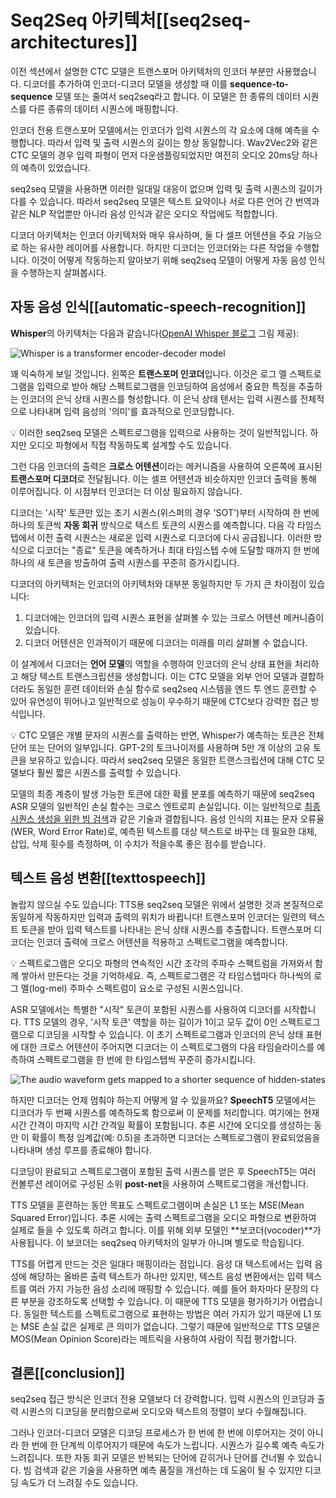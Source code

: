 # Seq2Seq 아키텍처[[seq2seq-architectures]]

이전 섹션에서 설명한 CTC 모델은 트랜스포머 아키텍처의 인코더 부분만 사용했습니다. 디코더를 추가하여 인코더-디코더 모델을 생성할 때 이를 **sequence-to-sequence** 모델 또는 줄여서 seq2seq라고 합니다. 이 모델은 한 종류의 데이터 시퀀스를 다른 종류의 데이터 시퀀스에 매핑합니다.

인코더 전용 트랜스포머 모델에서는 인코더가 입력 시퀀스의 각 요소에 대해 예측을 수행합니다. 따라서 입력 및 출력 시퀀스의 길이는 항상 동일합니다. Wav2Vec2와 같은 CTC 모델의 경우 입력 파형이 먼저 다운샘플링되었지만 여전히 오디오 20ms당 하나의 예측이 있었습니다.

seq2seq 모델을 사용하면 이러한 일대일 대응이 없으며 입력 및 출력 시퀀스의 길이가 다를 수 있습니다. 따라서 seq2seq 모델은 텍스트 요약이나 서로 다른 언어 간 번역과 같은 NLP 작업뿐만 아니라 음성 인식과 같은 오디오 작업에도 적합합니다.

디코더 아키텍처는 인코더 아키텍처와 매우 유사하며, 둘 다 셀프 어텐션을 주요 기능으로 하는 유사한 레이어를 사용합니다. 하지만 디코더는 인코더와는 다른 작업을 수행합니다. 이것이 어떻게 작동하는지 알아보기 위해 seq2seq 모델이 어떻게 자동 음성 인식을 수행하는지 살펴봅시다.

## 자동 음성 인식[[automatic-speech-recognition]]

**Whisper**의 아키텍처는 다음과 같습니다([OpenAI Whisper 블로그](https://openai.com/blog/whisper/) 그림 제공):

<div class="flex justify-center">
    <img src="https://huggingface.co/blog/assets/111_fine_tune_whisper/whisper_architecture.svg" alt="Whisper is a transformer encoder-decoder model">
</div>

꽤 익숙하게 보일 것입니다. 왼쪽은 **트랜스포머 인코더**입니다. 이것은 로그 멜 스펙트로그램을 입력으로 받아 해당 스펙트로그램을 인코딩하여 음성에서 중요한 특징을 추출하는 인코더의 은닉 상태 시퀀스를 형성합니다. 이 은닉 상태 텐서는 입력 시퀀스를 전체적으로 나타내며 입력 음성의 '의미'를 효과적으로 인코딩합니다.

<Tip>
💡 이러한 seq2seq 모델은 스펙트로그램을 입력으로 사용하는 것이 일반적입니다. 하지만 오디오 파형에서 직접 작동하도록 설계할 수도 있습니다.
</Tip>

그런 다음 인코더의 출력은 **크로스 어텐션**이라는 메커니즘을 사용하여 오른쪽에 표시된 **트랜스포머 디코더**로 전달됩니다. 이는 셀프 어텐션과 비슷하지만 인코더 출력을 통해 이루어집니다. 이 시점부터 인코더는 더 이상 필요하지 않습니다.

디코더는 '시작' 토큰만 있는 초기 시퀀스(위스퍼의 경우 'SOT')부터 시작하여 한 번에 하나의 토큰씩 **자동 회귀** 방식으로 텍스트 토큰의 시퀀스를 예측합니다. 다음 각 타임스텝에서 이전 출력 시퀀스는 새로운 입력 시퀀스로 디코더에 다시 공급됩니다. 이러한 방식으로 디코더는 "종료" 토큰을 예측하거나 최대 타임스텝 수에 도달할 때까지 한 번에 하나의 새 토큰을 방출하여 출력 시퀀스를 꾸준히 증가시킵니다.

디코더의 아키텍처는 인코더의 아키텍처와 대부분 동일하지만 두 가지 큰 차이점이 있습니다:

1. 디코더에는 인코더의 입력 시퀀스 표현을 살펴볼 수 있는 크로스 어텐션 메커니즘이 있습니다.
2. 디코더 어텐션은 인과적이기 때문에 디코더는 미래를 미리 살펴볼 수 없습니다.

이 설계에서 디코더는 **언어 모델**의 역할을 수행하여 인코더의 은닉 상태 표현을 처리하고 해당 텍스트 트랜스크립션을 생성합니다. 이는 CTC 모델을 외부 언어 모델과 결합하더라도 동일한 훈련 데이터와 손실 함수로 seq2seq 시스템을 엔드 투 엔드 훈련할 수 있어 유연성이 뛰어나고 일반적으로 성능이 우수하기 때문에 CTC보다 강력한 접근 방식입니다.

<Tip>
💡 CTC 모델은 개별 문자의 시퀀스를 출력하는 반면, Whisper가 예측하는 토큰은 전체 단어 또는 단어의 일부입니다. GPT-2의 토크나이저를 사용하며 5만 개 이상의 고유 토큰을 보유하고 있습니다. 따라서 seq2seq 모델은 동일한 트랜스크립션에 대해 CTC 모델보다 훨씬 짧은 시퀀스를 출력할 수 있습니다.
</Tip>

모델의 최종 계층이 발생 가능한 토큰에 대한 확률 분포를 예측하기 때문에 seq2seq ASR 모델의 일반적인 손실 함수는 크로스 엔트로피 손실입니다. 이는 일반적으로 [최종 시퀀스 생성을 위한 빔 검색](https://huggingface.co/blog/how-to-generate)과 같은 기술과 결합됩니다. 음성 인식의 지표는 문자 오류율(WER, Word Error Rate)로, 예측된 텍스트를 대상 텍스트로 바꾸는 데 필요한 대체, 삽입, 삭제 횟수를 측정하며, 이 수치가 적을수록 좋은 점수를 받습니다.

## 텍스트 음성 변환[[texttospeech]]

놀랍지 않으실 수도 있습니다: TTS용 seq2seq 모델은 위에서 설명한 것과 본질적으로 동일하게 작동하지만 입력과 출력의 위치가 바뀝니다! 트랜스포머 인코더는 일련의 텍스트 토큰을 받아 입력 텍스트를 나타내는 은닉 상태 시퀀스를 추출합니다. 트랜스포머 디코더는 인코더 출력에 크로스 어텐션을 적용하고 스펙트로그램을 예측합니다.

<Tip>
💡 스펙트로그램은 오디오 파형의 연속적인 시간 조각의 주파수 스펙트럼을 가져와서 함께 쌓아서 만든다는 것을 기억하세요. 즉, 스펙트로그램은 각 타임스텝마다 하나씩의 로그 멜(log-mel) 주파수 스펙트럼이 요소로 구성된 시퀀스입니다.
</Tip>

ASR 모델에서는 특별한 "시작" 토큰이 포함된 시퀀스를 사용하여 디코더를 시작합니다. TTS 모델의 경우, '시작 토큰' 역할을 하는 길이가 1이고 모두 값이 0인 스펙트로그램으로 디코딩을 시작할 수 있습니다. 이 초기 스펙트로그램과 인코더의 은닉 상태 표현에 대한 크로스 어텐션이 주어지면 디코더는 이 스펙트로그램의 다음 타임슬라이스를 예측하여 스펙트로그램을 한 번에 한 타임스텝씩 꾸준히 증가시킵니다.

<div class="flex justify-center">
    <img src="https://huggingface.co/datasets/huggingface-course/audio-course-images/resolve/main/speecht5_decoding.png" alt="The audio waveform gets mapped to a shorter sequence of hidden-states">
</div>

하지만 디코더는 언제 멈춰야 하는지 어떻게 알 수 있을까요? **SpeechT5** 모델에서는 디코더가 두 번째 시퀀스를 예측하도록 함으로써 이 문제를 처리합니다. 여기에는 현재 시간 간격이 마지막 시간 간격일 확률이 포함됩니다. 추론 시간에 오디오를 생성하는 동안 이 확률이 특정 임계값(예: 0.5)을 초과하면 디코더는 스펙트로그램이 완료되었음을 나타내며 생성 루프를 종료해야 합니다.

디코딩이 완료되고 스펙트로그램이 포함된 출력 시퀀스를 얻은 후 SpeechT5는 여러 컨볼루션 레이어로 구성된 소위 **post-net**을 사용하여 스펙트로그램을 개선합니다.

TTS 모델을 훈련하는 동안 목표도 스펙트로그램이며 손실은 L1 또는 MSE(Mean Squared Error)입니다. 추론 시에는 출력 스펙트로그램을 오디오 파형으로 변환하여 실제로 들을 수 있도록 하려고 합니다. 이를 위해 외부 모델인 **보코더(vocoder)**가 사용됩니다. 이 보코더는 seq2seq 아키텍처의 일부가 아니며 별도로 학습됩니다.

TTS를 어렵게 만드는 것은 일대다 매핑이라는 점입니다. 음성 대 텍스트에서는 입력 음성에 해당하는 올바른 출력 텍스트가 하나만 있지만, 텍스트 음성 변환에서는 입력 텍스트를 여러 가지 가능한 음성 소리에 매핑할 수 있습니다. 예를 들어 화자마다 문장의 다른 부분을 강조하도록 선택할 수 있습니다. 이 때문에 TTS 모델을 평가하기가 어렵습니다. 동일한 텍스트를 스펙트로그램으로 표현하는 방법은 여러 가지가 있기 때문에 L1 또는 MSE 손실 값은 실제로 큰 의미가 없습니다. 그렇기 때문에 일반적으로 TTS 모델은 MOS(Mean Opinion Score)라는 메트릭을 사용하여 사람이 직접 평가합니다.

## 결론[[conclusion]]

seq2seq 접근 방식은 인코더 전용 모델보다 더 강력합니다. 입력 시퀀스의 인코딩과 출력 시퀀스의 디코딩을 분리함으로써 오디오와 텍스트의 정렬이 보다 수월해집니다. <!-- 모델은 어텐션 메커니즘을 통해 이 정렬을 수행하는 방법을 학습합니다. -->

그러나 인코더-디코더 모델은 디코딩 프로세스가 한 번에 한 번에 이루어지는 것이 아니라 한 번에 한 단계씩 이루어지기 때문에 속도가 느립니다. 시퀀스가 길수록 예측 속도가 느려집니다. 또한 자동 회귀 모델은 반복되는 단어에 갇히거나 단어를 건너뛸 수 있습니다. 빔 검색과 같은 기술을 사용하면 예측 품질을 개선하는 데 도움이 될 수 있지만 디코딩 속도가 더 느려질 수도 있습니다.

